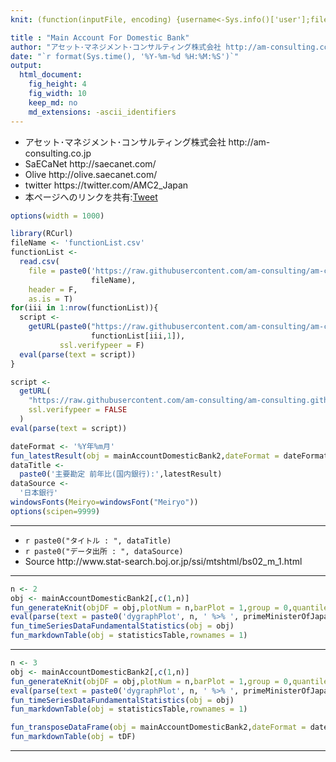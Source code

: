 ```yaml
---
knit: (function(inputFile, encoding) {username<-Sys.info()['user'];fileName<-'defaultPath.csv';pathToFile <-paste0('C:/Users/', username,'/Desktop/pathToCSV/');setwd(pathToFile);buf0<-read.csv(fileName,header = F,skip = 0,stringsAsFactor = F,check.names = F,fileEncoding = 'utf-8');timeStamp<-format(Sys.time(),'%Y%m%d%H%M%S');rmarkdown::render(inputFile, encoding = encoding, output_file = paste0('C:/Users/',username,buf0[2,1],'charts/','am-consulting.co.jp-MainAccountForDomesticBank.html')) })

title : "Main Account For Domestic Bank"
author: "アセット･マネジメント･コンサルティング株式会社 http://am-consulting.co.jp"
date: "`r format(Sys.time(), '%Y-%m-%d %H:%M:%S')`"
output: 
  html_document:
    fig_height: 4
    fig_width: 10
    keep_md: no
    md_extensions: -ascii_identifiers 
---
```

<link href="http://knowledgevault.saecanet.com/components/rmarkdown-html.css" rel="stylesheet">
<script src="http://knowledgevault.saecanet.com/components/JavascriptCode.js"></script>
<style>.main-container {max-width : 1000px;}</style>

- アセット･マネジメント･コンサルティング株式会社 http://am-consulting.co.jp
- SaECaNet http://saecanet.com/
- Olive http://olive.saecanet.com/
- twitter https://twitter.com/AMC2_Japan
- 本ページへのリンクを共有:<a href="https://twitter.com/share" class="twitter-share-button" data-via="AMC2_Japan" data-size="large">Tweet</a> <script>!function(d,s,id){var js,fjs=d.getElementsByTagName(s)[0],p=/^http:/.test(d.location)?'http':'https';if(!d.getElementById(id)){js=d.createElement(s);js.id=id;js.src=p+'://platform.twitter.com/widgets.js';fjs.parentNode.insertBefore(js,fjs);}}(document, 'script', 'twitter-wjs');</script>

```r
options(width = 1000)
```

```r
library(RCurl)
fileName <- 'functionList.csv'
functionList <-
  read.csv(
    file = paste0('https://raw.githubusercontent.com/am-consulting/am-consulting.github.io/master/csv/',
                  fileName),
    header = F,
    as.is = T)
for(iii in 1:nrow(functionList)){
  script <- 
    getURL(paste0("https://raw.githubusercontent.com/am-consulting/am-consulting.github.io/master/", 
                  functionList[iii,1]),
           ssl.verifypeer = F)
  eval(parse(text = script))
}
```

```r
script <-
  getURL(
    "https://raw.githubusercontent.com/am-consulting/am-consulting.github.io/master/importMainAccount.r",
    ssl.verifypeer = FALSE
  )
eval(parse(text = script))
```

```r
dateFormat <- '%Y年%m月'
fun_latestResult(obj = mainAccountDomesticBank2,dateFormat = dateFormat,objColumn = c(2,3))
dataTitle <- 
  paste0('主要勘定 前年比(国内銀行):',latestResult)
dataSource <- 
  '日本銀行'
windowsFonts(Meiryo=windowsFont("Meiryo"))
options(scipen=9999)
```

***

- `r paste0("タイトル : ", dataTitle)`
- `r paste0("データ出所 : ", dataSource)`
- Source http://www.stat-search.boj.or.jp/ssi/mtshtml/bs02_m_1.html

***

```r
n <- 2
obj <- mainAccountDomesticBank2[,c(1,n)]
fun_generateKnit(objDF = obj,plotNum = n,barPlot = 1,group = 0,quantiles = 2,dygraphTitle = colnames(obj)[2])
eval(parse(text = paste0('dygraphPlot', n, ' %>% ', primeMinisterOfJapan_dygraph)))
fun_timeSeriesDataFundamentalStatistics(obj = obj)
fun_markdownTable(obj = statisticsTable,rownames = 1)
```

***

```r
n <- 3
obj <- mainAccountDomesticBank2[,c(1,n)]
fun_generateKnit(objDF = obj,plotNum = n,barPlot = 1,group = 0,quantiles = 2,dygraphTitle = colnames(obj)[2])
eval(parse(text = paste0('dygraphPlot', n, ' %>% ', primeMinisterOfJapan_dygraph)))
fun_timeSeriesDataFundamentalStatistics(obj = obj)
fun_markdownTable(obj = statisticsTable,rownames = 1)
```

```r
fun_transposeDataFrame(obj = mainAccountDomesticBank2,dateFormat = dateFormat,tailN = 5)
fun_markdownTable(obj = tDF)

```

***
<script>MakeNegative()</script>
<script>
  (function(i,s,o,g,r,a,m){i['GoogleAnalyticsObject']=r;i[r]=i[r]||function(){
  (i[r].q=i[r].q||[]).push(arguments)},i[r].l=1*new Date();a=s.createElement(o),
  m=s.getElementsByTagName(o)[0];a.async=1;a.src=g;m.parentNode.insertBefore(a,m)
  })(window,document,'script','https://www.google-analytics.com/analytics.js','ga');

  ga('create', 'UA-3077339-5', 'auto');
  ga('send', 'pageview');

</script>
